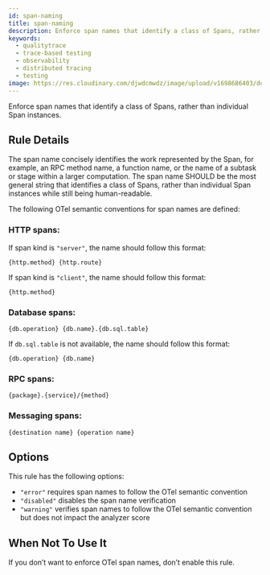 ```yaml
---
id: span-naming
title: span-naming
description: Enforce span names that identify a class of Spans, rather than individual Span instances | The Tracetest Analyzer analyzes OpenTelemetry traces
keywords:
  - qualitytrace
  - trace-based testing
  - observability
  - distributed tracing
  - testing
image: https://res.cloudinary.com/djwdcmwdz/image/upload/v1698686403/docs/Blog_Thumbnail_14_rsvkmo.jpg
---
```


Enforce span names that identify a class of Spans, rather than individual Span instances.

## Rule Details

The span name concisely identifies the work represented by the Span, for example, an RPC method name, a function name, or the name of a subtask or stage within a larger computation. The span name SHOULD be the most general string that identifies a class of Spans, rather than individual Span instances while still being human-readable.

The following OTel semantic conventions for span names are defined:

### HTTP spans:

If span kind is `"server"`, the name should follow this format:

```
{http.method} {http.route}
```

If span kind is `"client"`, the name should follow this format:

```
{http.method}
```

### Database spans:

```
{db.operation} {db.name}.{db.sql.table}
```

If `db.sql.table` is not available, the name should follow this format:

```
{db.operation} {db.name}
```

### RPC spans:

```
{package}.{service}/{method}
```

### Messaging spans:

```
{destination name} {operation name}
```

## Options

This rule has the following options:

- `"error"` requires span names to follow the OTel semantic convention
- `"disabled"` disables the span name verification
- `"warning"` verifies span names to follow the OTel semantic convention but does not impact the analyzer score

## When Not To Use It

If you don’t want to enforce OTel span names, don’t enable this rule.

